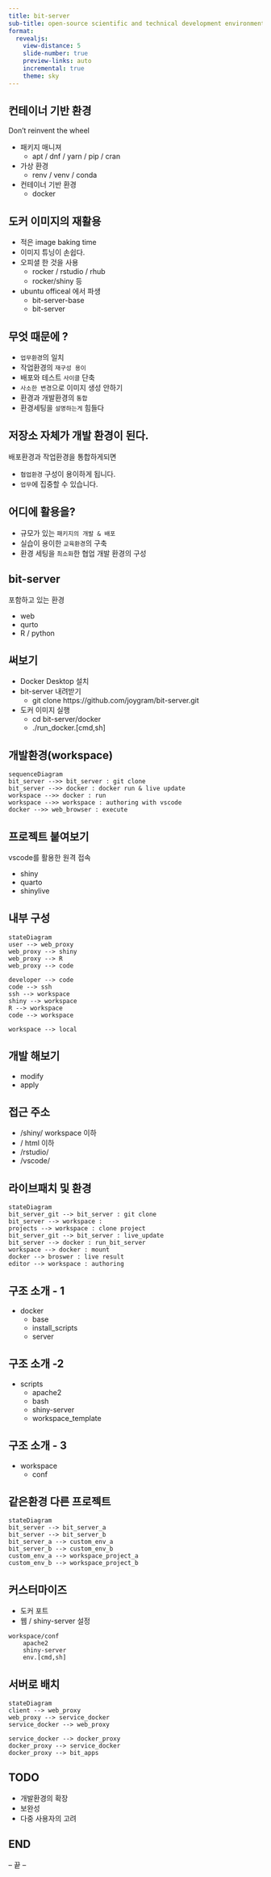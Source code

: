 ```yaml
---
title: bit-server
sub-title: open-source scientific and technical development environment built on Docker 
format:
  revealjs:
    view-distance: 5
    slide-number: true 
    preview-links: auto
    incremental: true
    theme: sky
---
```


## 컨테이너 기반 환경
Don't reinvent the wheel 

- 패키지 매니져 
	- apt / dnf / yarn / pip / cran
- 가상 환경
	- renv / venv / conda 
- 컨테이너 기반 환경 
	- docker 

## 도커 이미지의 재활용 
- 적은 image baking time 
- 이미지 튜닝이 손쉽다.
- 오피셜 한 것을 사용 
	- rocker / rstudio / rhub 
	- rocker/shiny 등 
- ubuntu officeal 에서 파생  
	- bit-server-base
	- bit-server

## 무엇 때문에 ? 
- `업무환경`의 일치 
- 작업환경의 `재구성 용이` 
- 배포와 테스트 `사이클` 단축  
- `사소한 변경`으로 이미지 생성 안하기  
- 환경과 개발환경의 `통합` 
- 환경세팅을 `설명하는게` 힘들다 

## 저장소 자체가 개발 환경이 된다.
배포환경과 작업환경을 통합하게되면

- `협업환경` 구성이 용이하게 됩니다.
- `업무`에 집중할 수 있습니다.

## 어디에 활용을?
- 규모가 있는 `패키지의 개발 & 배포`
- 실습이 용이한 `교육환경`의 구축 
- 환경 세팅을 `최소화`한 협업 개발 환경의 구성 

## bit-server 
포함하고 있는 환경 

- web 
- qurto 
- R / python 

## 써보기 
- Docker Desktop 설치 
- bit-server 내려받기 
	- git clone https://github.com/joygram/bit-server.git 
- 도커 이미지 실행 
	- cd bit-server/docker 
	- ./run_docker.[cmd,sh]

## 개발환경(workspace) 
```mermaid
sequenceDiagram
bit_server -->> bit_server : git clone
bit_server -->> docker : docker run & live update
workspace -->> docker : run 
workspace -->> workspace : authoring with vscode
docker -->> web_browser : execute
```

## 프로젝트 붙여보기 
vscode를 활용한 원격 접속 

- shiny
- quarto
- shinylive 

## 내부 구성 
```mermaid
stateDiagram
user --> web_proxy 
web_proxy --> shiny
web_proxy --> R
web_proxy --> code

developer --> code 
code --> ssh 
ssh --> workspace 
shiny --> workspace 
R --> workspace 
code --> workspace 

workspace --> local 

```

## 개발 해보기 
- modify 
- apply

## 접근 주소 
- /shiny/
	workspace 이하  
- / 
	html 이하 
- /rstudio/
- /vscode/


## 라이브패치 및 환경 
```mermaid
stateDiagram
bit_server_git --> bit_server : git clone
bit_server --> workspace : 
projects --> workspace : clone project
bit_server_git --> bit_server : live_update
bit_server --> docker : run_bit_server
workspace --> docker : mount
docker --> broswer : live result 
editor --> workspace : authoring
```

## 구조 소개 - 1
- docker 
	- base 
	- install_scripts 
	- server 

## 구조 소개 -2 
- scripts 
	- apache2
	- bash 
	- shiny-server 
	- workspace_template

## 구조 소개 - 3
- workspace 
	- conf 


## 같은환경 다른 프로젝트 

```mermaid
stateDiagram 
bit_server --> bit_server_a 
bit_server --> bit_server_b
bit_server_a --> custom_env_a
bit_server_b --> custom_env_b
custom_env_a --> workspace_project_a  
custom_env_b --> workspace_project_b 
```

## 커스터마이즈 
- 도커 포트 
- 웹 / shiny-server 설정 
```
workspace/conf
	apache2 
	shiny-server
	env.[cmd,sh]
```

## 서버로 배치 

```mermaid
stateDiagram 
client --> web_proxy
web_proxy --> service_docker
service_docker --> web_proxy

service_docker --> docker_proxy 
docker_proxy --> service_docker
docker_proxy --> bit_apps 
```


## TODO
- 개발환경의 확장 
- 보완성 
- 다중 사용자의 고려 

## END 
-- 끝 -- 